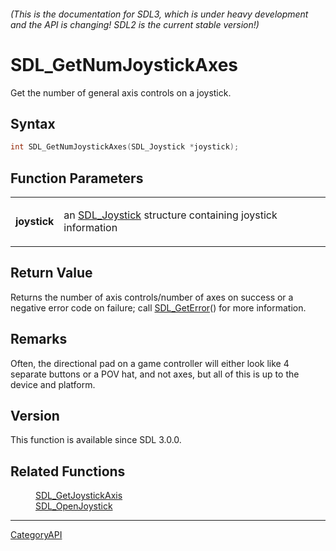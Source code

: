 ====== (This is the documentation for SDL3, which is under heavy development and the API is changing! SDL2 is the current stable version!) ======
= SDL_GetNumJoystickAxes =

Get the number of general axis controls on a joystick.

== Syntax ==

<syntaxhighlight lang='c'>
int SDL_GetNumJoystickAxes(SDL_Joystick *joystick);
</syntaxhighlight>

== Function Parameters ==

{|
|'''joystick'''
|an [[SDL_Joystick]] structure containing joystick information
|}

== Return Value ==

Returns the number of axis controls/number of axes on success or a negative
error code on failure; call [[SDL_GetError]]() for more information.

== Remarks ==

Often, the directional pad on a game controller will either look like 4
separate buttons or a POV hat, and not axes, but all of this is up to the
device and platform.

== Version ==

This function is available since SDL 3.0.0.

== Related Functions ==

:[[SDL_GetJoystickAxis]]
:[[SDL_OpenJoystick]]

----
[[CategoryAPI]]


